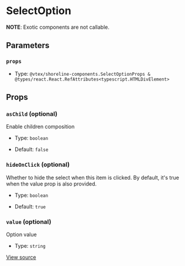 # SelectOption

**NOTE**: Exotic components are not callable.

## Parameters

### `props`

- Type: `@vtex/shoreline-components.SelectOptionProps & @types/react.React.RefAttributes<typescript.HTMLDivElement>`

## Props

### `asChild` (optional)

Enable children composition

- Type: `boolean`

- Default: `false`

### `hideOnClick` (optional)

Whether to hide the select when this item is clicked. By default, it's true when the value prop is also provided.

- Type: `boolean`

- Default: `true`

### `value` (optional)

Option value

- Type: `string`

[View source](https://github.com/vtex/shoreline/blob/4b310ee4d/packages/components/src/select/select-option.tsx#L8)
